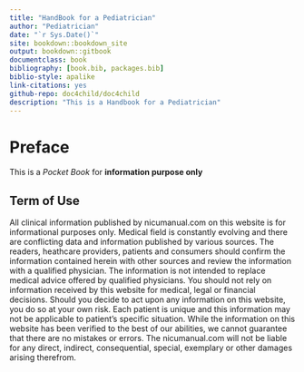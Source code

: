 ```yaml
--- 
title: "HandBook for a Pediatrician"
author: "Pediatrician"
date: "`r Sys.Date()`"
site: bookdown::bookdown_site
output: bookdown::gitbook
documentclass: book
bibliography: [book.bib, packages.bib]
biblio-style: apalike
link-citations: yes
github-repo: doc4child/doc4child
description: "This is a Handbook for a Pediatrician"
---
```


# Preface {-}

This is a _Pocket Book_ for **information purpose only**


## Term of Use {-}

All clinical information published by nicumanual.com on this website is for informational purposes only. Medical field is constantly evolving and there are conflicting data and information published by various sources. The readers, heathcare providers, patients and consumers should confirm the information contained herein with other sources and review the information with a qualified physician. The information is not intended to replace medical advice offered by qualified physicians. You should not rely on information received by this website for medical, legal or financial decisions. Should you decide to act upon any information on this website, you do so at your own risk. Each patient is unique and this information may not be applicable to patient's specific situation. While the information on this website has been verified to the best of our abilities, we cannot guarantee that there are no mistakes or errors. The nicumanual.com will not be liable for any direct, indirect, consequential, special, exemplary or other damages arising therefrom.
